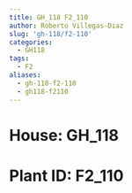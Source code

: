 ```yaml
---
title: GH_118 F2_110
author: Roberto Villegas-Diaz
slug: 'gh-118/f2-110'
categories:
  - GH118
tags:
  - F2
aliases:
  - gh-118-f2-110
  - gh118-f2110
---
```


# **House**: GH_118
# **Plant ID**: F2_110
